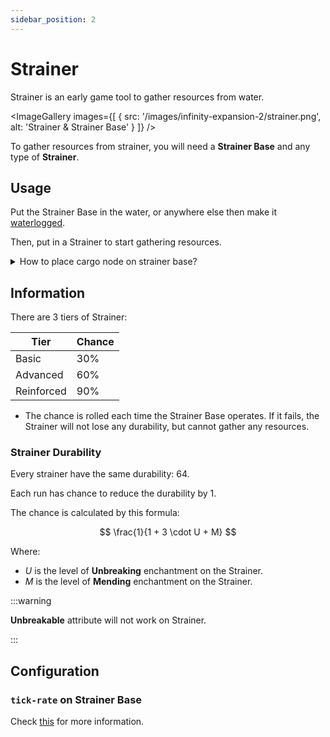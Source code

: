 ```yaml
---
sidebar_position: 2
---
```



# Strainer

Strainer is an early game tool to gather resources from water.

<ImageGallery images={[
  { src: '/images/infinity-expansion-2/strainer.png', alt: 'Strainer & Strainer Base' }
]} />

To gather resources from strainer, you will need a **Strainer Base** and any type of **Strainer**.

## Usage

Put the Strainer Base in the water, or anywhere else then make it [waterlogged](https://minecraft.wiki/w/Waterlogging).

Then, put in a Strainer to start gathering resources.

<details>
<summary>How to place cargo node on strainer base?</summary>

You cannot place cargo node on a strainer base directly. However, you can do the following:

1. Break the Strainer Base, place a chest at the same location.
2. Place the cargo node on the side of the chest.
3. Replace the chest with the Strainer Base.

</details>

## Information

There are 3 tiers of Strainer:

| Tier | Chance |
| ---- | ------ |
| Basic | 30% |
| Advanced | 60% |
| Reinforced | 90% |

* The chance is rolled each time the Strainer Base operates. If it fails, the Strainer will not lose any durability, but cannot gather any resources.

### Strainer Durability

Every strainer have the same durability: 64.

Each run has chance to reduce the durability by 1.

The chance is calculated by this formula:

$$
\frac{1}{1 + 3 \cdot U + M}
$$

Where:

- $U$ is the level of **Unbreaking** enchantment on the Strainer.
- $M$ is the level of **Mending** enchantment on the Strainer.

:::warning

**Unbreakable** attribute will not work on Strainer.

:::

## Configuration

### `tick-rate` on Strainer Base

Check [this](/infinity-expansion-2/config/items#tick-rate) for more information.
